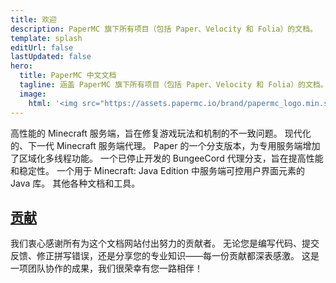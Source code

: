 ```yaml
---
title: 欢迎
description: PaperMC 旗下所有项目（包括 Paper、Velocity 和 Folia）的文档。
template: splash
editUrl: false
lastUpdated: false
hero:
  title: PaperMC 中文文档
  tagline: 涵盖 PaperMC 旗下所有项目（包括 Paper、Velocity 和 Folia）的文档。
  image:
    html: '<img src="https://assets.papermc.io/brand/papermc_logo.min.svg" alt="PaperMC Logo">'
---
```



<CardGrid>
  <LinkCard title="Paper" href="/paper" icon="paper">
    高性能的 Minecraft 服务端，旨在修复游戏玩法和机制的不一致问题。
  </LinkCard>
  <LinkCard title="Velocity" href="/velocity" icon="velocity">
    现代化的、下一代 Minecraft 服务端代理。
  </LinkCard>
  <LinkCard title="Folia" href="/folia" icon="folia">
    Paper 的一个分支版本，为专用服务端增加了区域化多线程功能。
  </LinkCard>
  <LinkCard title="Waterfall" href="/waterfall" destructive icon="waterfall">
    一个已停止开发的 BungeeCord 代理分支，旨在提高性能和稳定性。
  </LinkCard>
  <LinkCard title="Adventure" href="https://docs.advntr.dev/" icon="adventure">
    一个用于 Minecraft: Java Edition 中服务端可控用户界面元素的 Java 库。
  </LinkCard>
  <LinkCard title="其他" href="/misc" icon="random">
    其他各种文档和工具。
  </LinkCard>
</CardGrid>

<br />

## [贡献](https://github.com/8aka-Team/PaperMC-Docs-CN)

我们衷心感谢所有为这个文档网站付出努力的贡献者。
无论您是编写代码、提交反馈、修正拼写错误，还是分享您的专业知识——每一份贡献都深表感激。
这是一项团队协作的成果，我们很荣幸有您一路相伴！

<ContributorList githubRepo="PaperMC/docs" />

